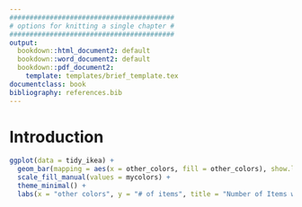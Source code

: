 ```yaml
---
#########################################
# options for knitting a single chapter #
#########################################
output:
  bookdown::html_document2: default
  bookdown::word_document2: default
  bookdown::pdf_document2:
    template: templates/brief_template.tex
documentclass: book
bibliography: references.bib
---
```


# Introduction {#intro}
``` r
ggplot(data = tidy_ikea) +
  geom_bar(mapping = aes(x = other_colors, fill = other_colors), show.legend = FALSE) +
  scale_fill_manual(values = mycolors) +
  theme_minimal() +
  labs(x = "other colors", y = "# of items", title = "Number of Items with Other Colors") 
```